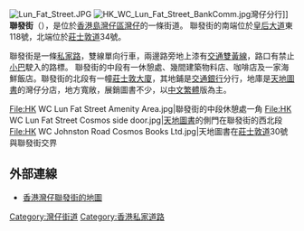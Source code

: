 {{Notability Unreferenced|time=2019-08-25T16:53:18+00:00}}
[[File:Lun_Fat_Street.JPG|thumb]]
[[File:HK_WC_Lun_Fat_Street_BankComm.jpg|thumb]]灣仔分行]]
'''聯發街'''（{{lang-en|Lun Fat Street}}），是位於[[香港島|香港島]][[灣仔區|灣仔區]][[灣仔|灣仔]]的一條街道。 聯發街的南端位於[[皇后大道|皇后大道]]東118號，北端位於[[莊士敦道|莊士敦道]]34號。

聯發街是一條[[私家路|私家路]]，雙線單向行車，兩邊路旁地上漆有[[交通雙黃線|交通雙黃線]]，路口有禁止[[小巴|小巴]]駛入的路標。 聯發街的中段有一休憩處、幾間建築物料店、咖啡店及一家海鮮飯店。聯發街的北段有一幢[[莊士敦大廈|莊士敦大廈]]，其地鋪是[[交通銀行|交通銀行]]分行，地庫是[[天地圖書|天地圖書]]的灣仔分店，地方寬敞，展銷圖書不少，以[[中文|中文]][[繁體|繁體]]版為主。 

<gallery>
File:HK WC Lun Fat Street Amenity Area.jpg|聯發街的中段休憩處一角
File:HK WC Lun Fat Street Cosmos side door.jpg|[[天地圖書|天地圖書]]的側門在聯發街的西北段
File:HK WC Johnston Road Cosmos Books Ltd.jpg|天地圖書在[[莊士敦道|莊士敦道]]30號與聯發街交界
</gallery>


{{灣仔舊區街道}}

== 外部連線 ==
*[http://www.centamap.com/scripts/centamap2.asp?lg=B5&cx=835603&cy=815280&zm=2&mx=835603&my=815280&ms=2&sx=&sy=&ss=0&sl=&vm=&lb=&ly= 香港灣仔聯發街的地圖] {{Wayback|url=http://www.centamap.com/scripts/centamap2.asp?lg=B5&cx=835603&cy=815280&zm=2&mx=835603&my=815280&ms=2&sx=&sy=&ss=0&sl=&vm=&lb=&ly= |date=20070929111257 }}

{{HK-trans-stub}}

[[Category:灣仔街道|Category:灣仔街道]]
[[Category:香港私家道路|Category:香港私家道路]]